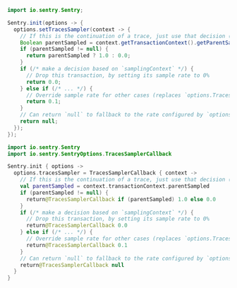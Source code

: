 ```java
import io.sentry.Sentry;

Sentry.init(options -> {
  options.setTracesSampler(context -> {
    // If this is the continuation of a trace, just use that decision (rate controlled by the caller).
    Boolean parentSampled = context.getTransactionContext().getParentSampled();
    if (parentSampled != null) {
      return parentSampled ? 1.0 : 0.0;
    }
    if (/* make a decision based on `samplingContext` */) {
      // Drop this transaction, by setting its sample rate to 0%
      return 0.0;
    } else if (/* ... */) {
      // Override sample rate for other cases (replaces `options.TracesSampleRate`)
      return 0.1;
    }
    // Can return `null` to fallback to the rate configured by `options.tracesSampleRate`
    return null;
  });
});
```

```kotlin
import io.sentry.Sentry
import io.sentry.SentryOptions.TracesSamplerCallback

Sentry.init { options ->
  options.tracesSampler = TracesSamplerCallback { context ->
    // If this is the continuation of a trace, just use that decision (rate controlled by the caller).
    val parentSampled = context.transactionContext.parentSampled
    if (parentSampled != null) {
      return@TracesSamplerCallback if (parentSampled) 1.0 else 0.0
    }
    if (/* make a decision based on `samplingContext` */) {
      // Drop this transaction, by setting its sample rate to 0%
      return@TracesSamplerCallback 0.0
    } else if (/* ... */) {
      // Override sample rate for other cases (replaces `options.TracesSampleRate`)
      return@TracesSamplerCallback 0.1
    }
    // Can return `null` to fallback to the rate configured by `options.tracesSampleRate`
    return@TracesSamplerCallback null
  }
}
```
